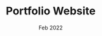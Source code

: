 ---
company: n/a
title: Portfolio Website
date: Feb 2022
order: Feb 2022
description: [bullet 1, bullet 2, bullet 3, etc etc etc etc ahhhhh aajsdajksdhajksdd adjaksdnajksd askdkjasdak dasdjasdkaksdjansd asdlkqelqweqwelqkmeqw asda;dk;lqwkd;lqkwd]
journey: true
skills: [javascript, react, next]
new: [next]
company_short: n/a
type: Weekend Project
learned: Building websites with a hybrid framework like next capable of server-side rederring, client-side renderring and also static-site generation. 
---